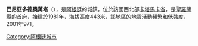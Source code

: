 {{Coord|28|6|S|65|19|W|display=title}}

'''巴尼亞多德奧萬塔'''（{{lang-es|Bañado de Ovanta}}），是[[阿根廷|阿根廷]]的城鎮，位於該國西北部[[卡塔馬卡省|卡塔馬卡省]]，是[[聖羅薩縣_(卡塔馬卡省)|聖羅薩縣]]的首府，始建於1981年，海拔高度443米，該地區的地震活動頻繁和低強度，2001年971。

{{Argentina-geo-stub}}
[[Category:阿根廷城市|Category:阿根廷城市]]